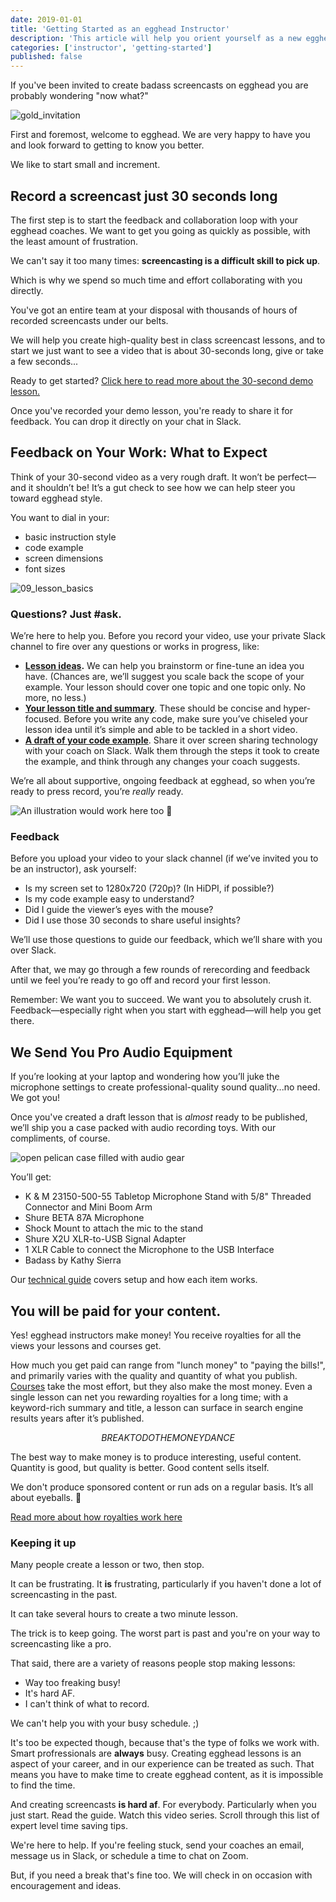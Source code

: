```yaml
---
date: 2019-01-01
title: 'Getting Started as an egghead Instructor'
description: 'This article will help you orient yourself as a new egghead instructor. If you were recently invited to teach on egghead, or are curious about how content is produced on egghead, you are ihn the right place!'
categories: ['instructor', 'getting-started']
published: false
---
```




If you've been invited to create badass screencasts on egghead you are probably wondering "now what?"

![gold_invitation](./images/ch1_s4_invitation.png)

First and foremost, welcome to egghead. We are very happy to have you and look forward to getting to know you better.

We like to start small and increment.

## Record a screencast just 30 seconds long

The first step is to start the feedback and collaboration loop with your egghead coaches. We want to get you going as quickly as possible, with the least amount of frustration.

We can't say it too many times: **screencasting is a difficult skill to pick up**.

Which is why we spend so much time and effort collaborating with you directly.

You've got an entire team at your disposal with thousands of hours of recorded screencasts under our belts.

We will help you create high-quality best in class screencast lessons, and to start we just want to see a video that is about 30-seconds long, give or take a few seconds...

Ready to get started? [Click here to read more about the 30-second demo lesson.](/instructor/getting-started/30-second-demo)

Once you've recorded your demo lesson, you're ready to share it for feedback. You can drop it directly on your chat in Slack.

## Feedback on Your Work: What to Expect

Think of your 30-second video as a very rough draft. It won’t be perfect—and it shouldn’t be! It’s a gut check to see how we can help steer you toward egghead style.

You want to dial in your:

- basic instruction style
- code example
- screen dimensions
- font sizes

![09_lesson_basics](./images/ch2_s4_lesson-basics.png)

### Questions? Just #ask.

We’re here to help you. Before you record your video, use your private Slack channel to fire over any questions or works in progress, like:

- [**Lesson ideas**](/what-should-you-teach)**.** We can help you brainstorm or fine-tune an idea you have. (Chances are, we’ll suggest you scale back the scope of your example. Your lesson should cover one topic and one topic only. No more, no less.)
- [**Your lesson title and summary**](/write-the-title-and-summary). These should be concise and hyper-focused. Before you write any code, make sure you’ve chiseled your lesson idea until it’s simple and able to be tackled in a short video.
- [**A draft of your code example**](/create-your-code-example). Share it over screen sharing technology with your coach on Slack. Walk them through the steps it took to create the example, and think through any changes your coach suggests.

We’re all about supportive, ongoing feedback at egghead, so when you’re ready to press record, you’re _really_ ready.

![An illustration would work here too 🙂](https://media1.giphy.com/media/111ebonMs90YLu/giphy.gif)

### Feedback

Before you upload your video to your slack channel (if we’ve invited you to be an instructor), ask yourself:

- Is my screen set to 1280x720 (720p)? (In HiDPI, if possible?)
- Is my code example easy to understand?
- Did I guide the viewer’s eyes with the mouse?
- Did I use those 30 seconds to share useful insights?

We’ll use those questions to guide our feedback, which we’ll share with you over Slack.

After that, we may go through a few rounds of rerecording and feedback until we feel you’re ready to go off and record your first lesson.

Remember: We want you to succeed. We want you to absolutely crush it. Feedback—especially right when you start with egghead—will help you get there.

## We Send You Pro Audio Equipment

If you’re looking at your laptop and wondering how you’ll juke the microphone settings to create professional-quality sound quality...no need. We got you!

Once you've created a draft lesson that is _almost_ ready to be published, we’ll ship you a case packed with audio recording toys. With our compliments, of course.

![open pelican case filled with audio gear](../screencasting/audio-equipment/images/audio-setup/open-case.jpg)

You’ll get:

- K & M 23150-500-55 Tabletop Microphone Stand with 5/8" Threaded Connector and Mini Boom Arm
- Shure BETA 87A Microphone
- Shock Mount to attach the mic to the stand
- Shure X2U XLR-to-USB Signal Adapter
- 1 XLR Cable to connect the Microphone to the USB Interface
- Badass by Kathy Sierra

Our [technical guide](/instructor/screencasting/audio-equipment) covers setup and how each item works.

## You will be paid for your content.

Yes! egghead instructors make money! You receive royalties for all the views your lessons and courses get.

How much you get paid can range from "lunch money" to "paying the bills!", and primarily varies with the quality and quantity of what you publish. [Courses](/course-production) take the most effort, but they also make the most money. Even a single lesson can net you rewarding royalties for a long time; with a keyword-rich summary and title, a lesson can surface in search engine results years after it’s published.

$$ BREAK TO DO THE MONEY DANCE $$

The best way to make money is to produce interesting, useful content. Quantity is good, but quality is better. Good content sells itself.

We don't produce sponsored content or run ads on a regular basis. It’s all about eyeballs. 👀

[Read more about how royalties work here](/instructor/royalties)

### Keeping it up

Many people create a lesson or two, then stop.

It can be frustrating. It **is** frustrating, particularly if you haven't done a lot of screencasting in the past.

It can take several hours to create a two minute lesson.

The trick is to keep going. The worst part is past and you're on your way to screencasting like a pro.

That said, there are a variety of reasons people stop making lessons:

- Way too freaking busy!
- It's hard AF.
- I can't think of what to record.

We can't help you with your busy schedule. ;)

It's too be expected though, because that's the type of folks we work with. Smart profressionals are **always** busy. Creating egghead lessons is an aspect of your career, and in our experience can be treated as such. That means you have to make time to create egghead content, as it is impossible to find the time.

And creating screencasts **is hard af**. For everybody. Particularly when you just start. Read the guide. Watch this video series. Scroll through this list of expert level time saving tips.

We're here to help. If you're feeling stuck, send your coaches an email, message us in Slack, or schedule a time to chat on Zoom.

But, if you need a break that's fine too. We will check in on occasion with encouragement and ideas.
